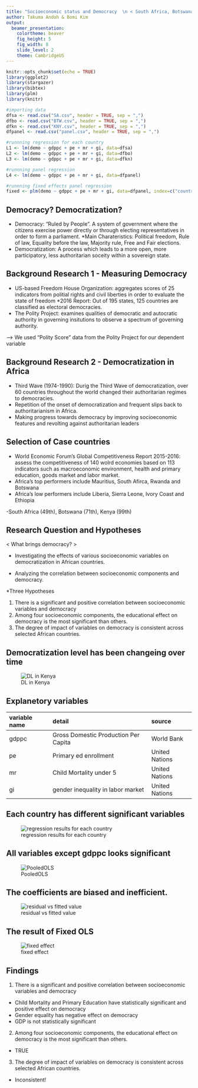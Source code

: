 ```yaml
---
title: "Socioeconomic status and Democracy  \n < South Africa, Botswana, and Kenya compared >"
author: Takuma Andoh & Bomi Kim
output:
  beamer_presentation:
    colortheme: beaver
    fig_height: 5
    fig_width: 8
    slide_level: 2
    theme: CambridgeUS
---
```


```r
knitr::opts_chunk$set(echo = TRUE)
library(ggplot2)
library(stargazer)
library(bibtex)
library(plm)
library(knitr)
```


```r
#importing data
dfsa <- read.csv("SA.csv", header = TRUE, sep = ",")
dfbo <- read.csv("BTW.csv", header = TRUE, sep = ",")
dfkn <- read.csv("KNY.csv", header = TRUE, sep = ",")
dfpanel <- read.csv("panel.csv", header = TRUE, sep = ",")

#runnning regression for each country
L1 <- lm(demo ~ gdppc + pe + mr + gi, data=dfsa)
L2 <- lm(demo ~ gdppc + pe + mr + gi, data=dfbo)
L3 <- lm(demo ~ gdppc + pe + mr + gi, data=dfkn)

#runnning panel regression
L4 <- lm(demo ~ gdppc + pe + mr + gi, data=dfpanel)

#runnning fixed effects panel regression
fixed <- plm(demo ~ gdppc + pe + mr + gi, data=dfpanel, index=c("country", "year"), model="within")

```
## Democracy? Democratization?  

- Democracy: "Ruled by People". A system of government where the citizens exercise power directly or through electing representatives in order to form a parliament.
  *Main Charateristics: Political freedom, Rule of law, Equality before the law, Majority rule, Free and Fair elections. 
- Democratization: A process which leads to a more open, more participatory, less authoritarian soceity within a sovereign state. 


## Background Research 1 - Measuring Democracy

- US-based Freedom House Organization: aggregates scores of 25 indicators from politial rights and civil liberties in order to evaluate the state of freedom
  *2016 Report: Out of 195 states, 125 countries are classified as electoral democracies. 
- The Polity Project: examines qualities of democratic and autocratic authority in governing insitutions to observe a spectrum of governing authority. 

--> We used "Polity Score" data from the Polity Project for our dependent variable  

## Background Research 2 - Democratization in Africa

- Third Wave (1974-1990): Durig the Third Wave of democratization, over 60 countries throughout the world changed their authoritarian regimes to democracies. 
- Repetition of the onset of democratization and frequent slips back to authoritarianism in Africa.
- Making progress towards democracy by improving socioeconomic features and revolting against authoritarian leaders

## Selection of Case countries

- World Economic Forum's Global Competitiveness Report 2015-2016: assess the competitiveness of 140 wolrd economies based on 113 indicators such as macroeconomic environment, health and primary education, goods market and labor market.
- Africa's top performers include Mauritius, South Afirca, Rwanda and Botswana
- Africa's low performers include Liberia, Sierra Leone, Ivory Coast and Ethiopia 

-South Africa (49th), Botswana (71th), Kenya (99th) 

## Research Question and Hypotheses

< What brings democracy? >

- Investigating the effects of various socioeconomic variables on democratization in African countries. 

- Analyzing the correlation between socioeconomic components and democracy. 

 *Three Hypotheses 
 
 1. There is a significant and positive correlation between socioeconomic variables and democracy
 2. Among four socioeconomic components, the educational effect on democracy is the most significant than others.
 3. The degree of impact of variables on democracy is consistent across selected African countries. 


## Democratization level has been changeing over time

![DL in Kenya](figures/democratization.png)

## Explanetory variables
|variable name|detail|source|
|:-----|:-----|:------|
|gdppc|Gross Domestic Production Per Capita|World Bank|
|pe|Primary ed enrollment|United Nations|
|mr|Child Mortality under 5|United Nations|
|gi|gender inequality in labor market|United Nations|

## Each country has different significant variables

![regression results for each country](figures/regressionresults.png)

## All variables except gdppc looks significant
![PooledOLS](figures/panelresults.png)

## The coefficients are biased and inefficient.

![residual vs fitted value](figures/residvsfitted.png)

## The result of Fixed OLS

![fixed effect](figures/pooledandfixed.png)

## Findings

 1. There is a significant and positive correlation between socioeconomic variables and democracy
  - Child Mortality and Primary Education have statistically significant and positive effect on democracy
  - Gender equality has negative effect on democracy
  - GDP is not statistically significant
  
 2. Among four socioeconomic components, the educational effect on democracy is the most significant than others.
  - TRUE
 
 3. The degree of impact of variables on democracy is consistent across selected African countries. 
  - Inconsistent! 